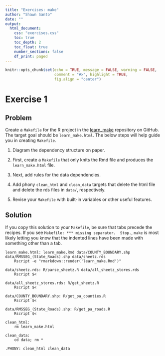 ```yaml
---
title: "Exercises: make"
author: "Shawn Santo"
date: ""
output: 
  html_document:
    css: "exercises.css"
    toc: true
    toc_depth: 2
    toc_float: true
    number_sections: false
    df_print: paged
---
```


```r
knitr::opts_chunk$set(echo = TRUE, message = FALSE, warning = FALSE,
                      comment = "#>", highlight = TRUE,
                      fig.align = "center")
```

# Exercise 1 {.tabset .tabset-fade .tabset-pills}

## Problem

Create a `Makefile` for the R project in the 
[learn_make](https://github.com/sta323-523-sp21/learn_make) repository
on GitHub. The target goal should be `learn_make.html`. The below steps will
help guide you in creating `Makefile`.

1. Diagram the dependency structure on paper.

2. First, create a `Makefile` that only knits the Rmd file and 
   produces the `learn_make.html` file.

3. Next, add rules for the data dependencies.

4. Add phony `clean_html` and `clean_data` targets that delete the html file and
   delete the rds files in `data/`, respectively.
   
5. Revise your `Makefile` with built-in variables or other useful features.

## Solution

If you copy this solution to your `Makefile`, be sure that tabs precede the
recipes. If you see `Makefile: *** missing separator.  Stop.`, `make` is most
likely letting you know that the indented lines have been made with something
other than a tab.

```make
learn_make.html: learn_make.Rmd data/COUNTY_BOUNDARY.shp data/RMSSEG_(State_Roads).shp data/sheetz.rds
	Rscript -e "rmarkdown::render('learn_make.Rmd')" 
	
data/sheetz.rds: R/parse_sheetz.R data/all_sheetz_stores.rds
	Rscript $<
	
data/all_sheetz_stores.rds: R/get_sheetz.R
	Rscript $<
	
data/COUNTY_BOUNDARY.shp: R/get_pa_counties.R
	Rscript $<
	
data/RMSSEG_(State_Roads).shp: R/get_pa_roads.R
	Rscript $<
	
clean_html:
	rm learn_make.html
	
clean_data:
	cd data; rm *
	
.PHONY: clean_html clean_data
```

